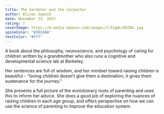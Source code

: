 ```yaml
---
title: The Gardener and the Carpenter
author: Alison Gopnik
date: November 23, 2023
rating: 7
coverImage: https://m.media-amazon.com/images/I/51gWcz9GINL.jpg
spineColor: "#39340A"
textColor: "#fff"
---
```


A book about the philosophy, neuroscience, and psychology of caring for children written by a grandmother who also runs a cognitive and developmental science lab at Berkeley.

Her sentences are full of wisdom, and her mindset toward raising children is beautiful - "loving children doesn’t give them a destination; it gives them sustenance for the journey."

She presents a full picture of the evolutionary roots of parenting and uses this to inform her advice. She does a good job of exploring the nuances of raising children in each age group, and offers perspective on how we can use the science of parenting to improve the education system.
